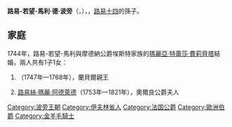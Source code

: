 {{Multiple issues|
{{Expand language|1=en|time=2021-01-13T07:49:57+00:00}}
{{Unreferenced|time=2021-01-13T07:49:57+00:00}}
}}
{{Infobox noble
| name        = 路易-若望-馬利·德·波旁
| title       = 龐蒂耶夫公爵
| image       = Nattier L J M de Bourbon duc de Penthievre.jpg
| birth_date  = {{Birth date|1725|11|16||df=y}}
| birth_place = [[朗布依埃城堡|朗布依埃城堡]]
| death_date  = {{Death date and age|1793|3|4|1725|11|16|df=y}}
| death_place = [[韋爾農|韋爾農]]
| noble family= [[波旁王朝|波旁王朝]]
| father      = [[路易-亞歷山大·德·波旁|路易-亞歷山大·德·波旁]]
| mother      = [[瑪麗-薇朵兒·德·諾瓦耶|瑪麗-薇朵兒·德·諾瓦耶]]
| religion    = [[羅馬天主教|羅馬天主教]]
}}
'''路易-若望-馬利·德·波旁'''（{{lang-fr|Louis-Jean-Marie de Bourbon}}，{{bd|1725年|11月16日|1793年|3月4日}}），{{le|龐蒂耶夫公爵|Counts and dukes of Penthièvre}}，[[路易十四|路易十四]]的孫子。

== 家庭 ==
1744年，路易-若望-馬利與摩德納公爵埃斯特家族的[[瑪麗亞·特蕾莎·費莉齊塔·埃斯特|瑪麗亞·特蕾莎·費莉齊塔]]結婚，兩人共有1子1女：
# {{le|路易-亞歷山大·德·波旁 (1747-1768)|Louis Alexandre, Prince of Lamballe|路易-亞歷山大}}（1747年—1768年），蘭貝爾親王
# [[路易絲·瑪麗·阿德萊德·德·波旁|路易絲·瑪麗·阿德萊德]]（1753年—1821年），奧爾良公爵夫人

{{Authority control}}
{{歐洲人物小作品}}

[[Category:波旁王朝|Category:波旁王朝]]
[[Category:伊夫林省人|Category:伊夫林省人]]
[[Category:法国公爵|Category:法国公爵]]
[[Category:歐洲伯爵|Category:歐洲伯爵]]
[[Category:金羊毛騎士|Category:金羊毛騎士]]